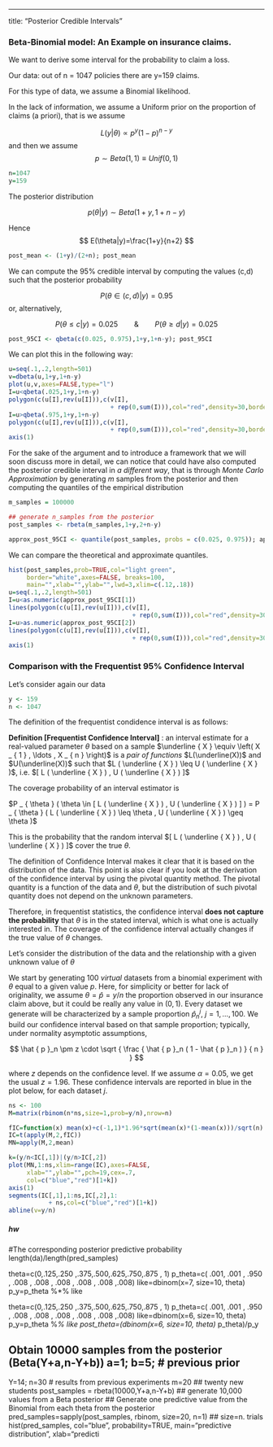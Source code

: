 ---
title: "Posterior Credible Intervals"



 
### Beta-Binomial model: An Example on insurance claims. 

We want to derive some  interval for the probability to claim a loss.

Our data: out of n = 1047 policies there are y=159 claims.

For this type of data, we assume a Binomial likelihood. 

In the lack of information, we assume a Uniform prior on the proportion of claims (a priori), that is we assume

$$
L(y|\theta) \propto p^y (1-p)^{n-y}
$$
and then we assume
$$
p \sim Beta(1,1)\equiv Unif(0,1)
$$
```r
n=1047
y=159
```

The posterior distribution

$$
p(\theta|y) \sim Beta(1+y, 1+n-y)
$$

Hence
$$
E(\theta|y)=\frac{1+y}{n+2}
$$
```r
post_mean <- (1+y)/(2+n); post_mean
```

We can compute the 95\% credible interval by computing the values (c,d) such that the posterior probability

$$
P(\theta \in (c,d)|y)=0.95
$$
or, alternatively,

$$
P(\theta \leq c | y)=0.025 \qquad \& \qquad P(\theta \geq d | y )=0.025
$$

```r
post_95CI <- qbeta(c(0.025, 0.975),1+y,1+n-y); post_95CI
```

We can plot this in the following way:

```r
u=seq(.1,.2,length=501)
v=dbeta(u,1+y,1+n-y)
plot(u,v,axes=FALSE,type="l")
I=u<qbeta(.025,1+y,1+n-y)
polygon(c(u[I],rev(u[I])),c(v[I],
                            + rep(0,sum(I))),col="red",density=30,border=NA)
I=u>qbeta(.975,1+y,1+n-y)
polygon(c(u[I],rev(u[I])),c(v[I],
                            + rep(0,sum(I))),col="red",density=30,border=NA)
axis(1)
```

For the sake of the argument and to introduce a framework that we will soon discuss more in detail, we can notice that could have also computed the posterior credible interval in *a different way*, that is through *Monte Carlo Approximation* by generating $m$ samples from the posterior and then computing the quantiles of the empirical distribution

```r
m_samples = 100000

## generate n_samples from the posterior 
post_samples <- rbeta(m_samples,1+y,2+n-y)

approx_post_95CI <- quantile(post_samples, probs = c(0.025, 0.975)); approx_post_95CI
```

We can compare the theoretical and approximate quantiles.

```r
hist(post_samples,prob=TRUE,col="light green",
     border="white",axes=FALSE, breaks=100,
     main="",xlab="",ylab="",lwd=3,xlim=c(.12,.18))
u=seq(.1,.2,length=501)
I=u<as.numeric(approx_post_95CI[1])
lines(polygon(c(u[I],rev(u[I])),c(v[I],
                                  + rep(0,sum(I))),col="red",density=30,border=NA))
I=u>as.numeric(approx_post_95CI[2])
lines(polygon(c(u[I],rev(u[I])),c(v[I],
                                  + rep(0,sum(I))),col="red",density=30,border=NA))
axis(1)
```



### Comparison with the Frequentist 95% Confidence Interval

Let's consider again our data

```r
y <- 159
n <- 1047
```

The definition of the frequentist condidence interval is as follows:

**Definition [Frequentist Confidence Interval]** : an interval estimate for a real-valued parameter $\theta$
based on a sample $\underline { X } \equiv \left( X _ { 1 } , \ldots , X _ { n } \right)$ is a *pair of functions* $L(\underline(X))$ and $U(\underline(X))$ such that $L ( \underline { X } ) \leq U ( \underline { X } )$, i.e. $[ L ( \underline { X } ) , U ( \underline { X } ) ]$


The coverage probability of an interval estimator is

$P _ { \theta } ( \theta \in [ L ( \underline { X } ) , U ( \underline { X } ) ] ) = P _ { \theta } ( L ( \underline { X } ) \leq \theta , U ( \underline { X } ) \geq \theta )$

This is the probability that the random interval  $[ L ( \underline { X } ) , U ( \underline { X } ) ]$ cover the true $\theta$.

The definition of Confidence Interval makes it clear that it is based on the distribution of the data. This point is also clear if you look at the derivation of the confidence interval by using the pivotal quantity method. The pivotal quantity is a function of the data and $\theta$, but the distribution of such pivotal quantity does not depend on the unknown parameters. 

Therefore, in frequentist statistics, the confidence interval **does not capture the probability** that $\theta$ is in the stated interval, which is what one is actually interested in. The coverage of the confidence interval actually changes if the true value of $\theta$ changes. 

Let's consider the distribution of the data and the relationship with a given unknown value of $\theta$

We start by generating 100 *virtual* datasets from a binomial experiment with $\theta$ equal to a given value $p$. Here, for simplicity or better for lack of originality, we assume $\theta=\hat{p}=y/n$ the proportion observed in our insurance claim above, but it could be really any value in $(0,1)$. Every dataset we generate will be characterized by a sample proportion $\hat{p}^j_n$, $j=1, \ldots, 100$. We build our confidence interval based on that sample proportion; typically, under normality asymptotic assumptions,

$$
\hat { p }_n \pm z \cdot \sqrt { \frac { \hat { p }_n ( 1 - \hat { p }_n ) } { n } }
$$

where $z$ depends on the confidence level. If we assume  $\alpha=0.05$, we get the usual $z=1.96$. These confidence intervals are reported in blue in the plot below, for each dataset $j$.

```r
ns <- 100
M=matrix(rbinom(n*ns,size=1,prob=y/n),nrow=n)

fIC=function(x) mean(x)+c(-1,1)*1.96*sqrt(mean(x)*(1-mean(x)))/sqrt(n)
IC=t(apply(M,2,fIC))
MN=apply(M,2,mean)

k=(y/n<IC[,1])|(y/n>IC[,2])
plot(MN,1:ns,xlim=range(IC),axes=FALSE,
     xlab="",ylab="",pch=19,cex=.7,
     col=c("blue","red")[1+k])
axis(1)
segments(IC[,1],1:ns,IC[,2],1:
           + ns,col=c("blue","red")[1+k])
abline(v=y/n)
```

##### hw
#The corresponding posterior predictive probability
length(da)/length(pred_samples)

theta=c(0,.125,.250 ,.375,.500,.625,.750,.875 , 1) p_theta=c( .001, .001 , .950 , .008 , .008 , .008 , .008 , .008 ,.008) like=dbinom(x=7, size=10, theta)
p_y=p_theta %*% like

theta=c(0,.125,.250 ,.375,.500,.625,.750,.875 , 1) p_theta=c( .001, .001 , .950 , .008 , .008 , .008 , .008 , .008 ,.008) like=dbinom(x=6, size=10, theta)
p_y=p_theta %*% like
post_theta=(dbinom(x=6, size=10, theta) * p_theta)/p_y

## Obtain 10000 samples from the posterior (Beta(Y+a,n-Y+b)) a=1; b=5; # previous prior
Y=14; n=30 # results from previous experiments
m=20 ## twenty new students
post_samples = rbeta(10000,Y+a,n-Y+b) ## generate 10,000 values from a Beta posterior
## Generate one predictive value from the Binomial from each theta from the posterior pred_samples=sapply(post_samples, rbinom, size=20, n=1) ## size=n. trials
hist(pred_samples, col="blue", probability=TRUE, main="predictive distribution", xlab="predicti
 
